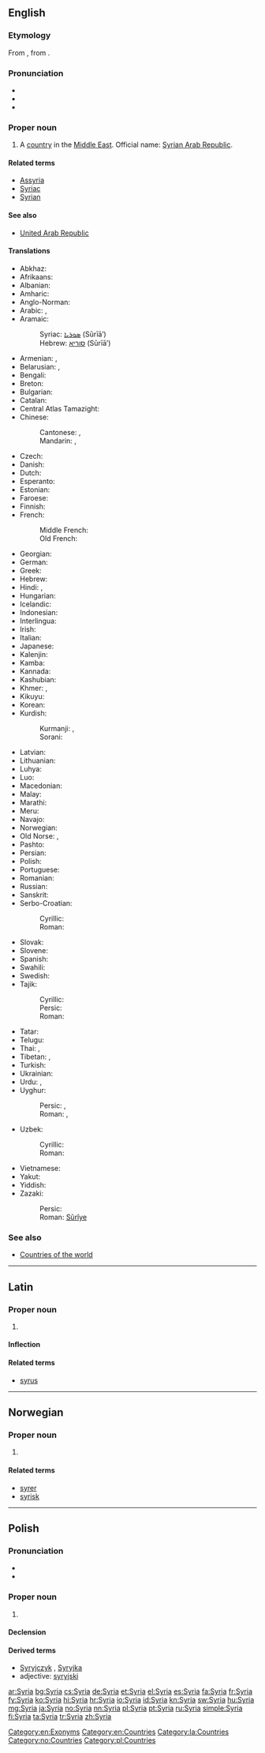 ==English==
{{wikipedia}}

===Etymology===
From {{etyl|la}} {{term|Syria|lang=la}}, from {{etyl|grc}} {{term|Συρία|lang=grc}}.

===Pronunciation===
* {{IPA|/ˈsɪɹiə/}}
* {{audio|En-us-Syria.ogg|Audio (US)}}
* {{rhymes|ɪɹiə}}

===Proper noun===
{{en-proper noun}}

# A [[country]] in the [[Middle East]]. Official name: [[Syrian Arab Republic]].

====Related terms====
* [[Assyria]]
* [[Syriac]]
* [[Syrian]]

====See also====
* [[United Arab Republic]]

====Translations====
{{trans-top|country in the Middle East}}
* Abkhaz: {{t-|ab|Шьамтәыла|tr=ṣ̌amtwəla|sc=Cyrl|xs=Abkhaz}}
* Afrikaans: {{t-|af|Sirië|xs=Afrikaans}}
* Albanian: {{t-|sq|Siria|xs=Albanian}}
* Amharic: {{t-|am|ሶርያ|sc=Ethi|xs=Amharic}}
* Anglo-Norman: {{tø|xno|Surie|f}}
* Arabic: {{t+|ar|سوريا|f|tr=súrya}}, {{t+|ar|سورية|f|tr=súrya}}
* Aramaic:
*: Syriac: [[ܣܘܪܝܐ]] (Sūrīā’)
*: Hebrew: [[סוריא]] (Sūrīā’)
* Armenian: {{t-|hy|Սիրիա|tr=Siria}}, {{t-|hy|Ասորիք|tr=Asorik'}}
* Belarusian: {{t-|be|Сірыя|f|tr=Síryja|xs=Belarusian}}, {{t-|be|Сырыя|f|tr=Sýryja|xs=Belarusian}} <!-- rm Roman, not used in Belarusian: {{t-|be|Siryja|xs=Belarusian}}, {{t-|be|Syryja|xs=Belarusian}} -->
* Bengali: {{t-|bn|সিরিয়া|tr=siria|sc=Beng}}
* Breton: {{t-|br|Siria|xs=Breton}}
* Bulgarian: {{t+|bg|Сирия|f|tr=Sírija}}
* Catalan: {{t+|ca|Síria|f}}
* Central Atlas Tamazight: {{tø|tzm|ⵙⵓⵔⵢⴰ|tr=surya}}
* Chinese:
*: Cantonese: {{tø|yue|敘利亞|sc=Hani|xs=Cantonese}}, {{tø|yue|叙利亚|tr=zeoi6 lei6 aa3|sc=Hani|xs=Cantonese}}
*: Mandarin: {{t-|cmn|敘利亞|tr=Xùlìyà|sc=Hani}}, {{t-|cmn|叙利亚|tr=Xùlìyà|sc=Hani}}
* Czech: {{t+|cs|Sýrie|f}}
* Danish: {{t-|da|Syrien}}
* Dutch: {{t+|nl|Syrië}}
* Esperanto: {{t-|eo|Sirio|xs=Esperanto}}
* Estonian: {{t+|et|Süüria}}
* Faroese: {{t-|fo|Sýria|n}}
* Finnish: {{t+|fi|Syyria}}
* French: {{t+|fr|Syrie|f}}
*: Middle French: {{tø|frm|Surie|f}}
*: Old French: {{tø|fro|Surie|f}}
* Georgian: {{t-|ka|სირია|tr=siria|sc=Geor|xs=Georgian}}
* German: {{t+|de|Syrien|n}}
* Greek: {{t+|el|Συρία|f|tr=Syría}}
* Hebrew: {{t+|he|סוריה|f|tr=Suria}}
* Hindi: {{t+|hi|सीरिया|m|tr=sīriyā|xs=Hindi}}, {{t-|hi|सूरिया|m|tr=sūriyā|xs=Hindi}}
* Hungarian: {{t+|hu|Szíria}}
* Icelandic: {{t+|is|Sýrland}}
* Indonesian: {{t-|id|Suriah|xs=Indonesian}}
* Interlingua: {{t-|ia|Syria|xs=Interlingua}}
* Irish: {{t-|ga|an tSiria|f|xs=Irish}}
* Italian: {{t+|it|Siria}}
* Japanese: {{t+|ja|シリア|tr=Shiria}}
* Kalenjin: {{tø|kln|Siria}}
* Kamba: {{tø|kam|Siria}}
* Kannada: {{t-|kn|ಸಿರಿಯಾ|tr=siriyā|sc=Knda}}
* Kashubian: {{t-|csb|Syrëjô|xs=Kashubian}}
* Khmer: {{t-|km|ប្រទេសស៊ីរី|tr=prɑteih siirii|sc=Khmr}}, {{t-|km|ស៊ីរី|tr=siirii|sc=Khmr}}
* Kikuyu: {{tø|ki|Siria}}
* Korean: {{t+|ko|시리아|tr=Siria|sc=Hang}}
* Kurdish:
*: Kurmanji: {{t|ku|Sûriya}}, {{t|ku|Sûriye}}
*: Sorani: {{t|ku|سوریا}}
{{trans-mid}}
* Latvian: {{t+|lv|Sīrija|f|xs=Latvian}}
* Lithuanian: {{t+|lt|Sirija|f|xs=Lithuanian}}
* Luhya: {{tø|luy|Siria}}
* Luo: {{tø|luo|Siria}}
* Macedonian: {{t+|mk|Сирија|f|tr=Sírija}}
* Malay: {{t-|ms|Syria}}
* Marathi: {{t-|mr|सीरिया|m|tr=sīriyā|sc=Deva}}
* Meru: {{tø|mer|Siria}}
* Navajo: {{tø|nv|Sííwiya}}
* Norwegian: {{t+|no|Syria}}
* Old Norse: {{tø|non|Sýrland|n}}, {{tø|non|Sýría|n}}
* Pashto: {{t-|ps|سوريه|sc=ps-Arab}}
* Persian: {{t+|fa|سوریه|tr=Suriye|xs=Persian}}
* Polish: {{t+|pl|Syria|f}}
* Portuguese: {{t+|pt|Síria}}
* Romanian: {{t-|ro|Siria|f}}
* Russian: {{t+|ru|Сирия|f|tr=Sírija}}
* Sanskrit: {{t-|sa|सिरिया|tr=siriyā|sc=Deva}}
* Serbo-Croatian:
*: Cyrillic: {{t-|sh|Сирија|f|sc=Cyrl}}
*: Roman: {{t-|sh|Sirija|f}}
* Slovak: {{t-|sk|Sýria|f}}
* Slovene: {{t+|sl|Sirija|f}}
* Spanish: {{t+|es|Siria|f}}
* Swahili: {{t+|sw|Siria|xs=Swahili}}
* Swedish: {{t+|sv|Syrien}}
* Tajik:
*: Cyrillic: {{t-|tg|Сурия|sc=Cyrl|xs=Tajik}}
*: Persic: {{t-|tg|سوریه}}
*: Roman: {{t-|tg|Surija|xs=Tajik}}
* Tatar: {{t-|tt|Сүрия|tr=Süriä|sc=Cyrl}}
* Telugu: {{t+|te|సిరియా}}
* Thai: {{t-|th|ประเทศซีเรีย|tr=bpràtêt seeria|sc=Thai}}, {{t+|th|ซีเรีย|tr=seeria|sc=Thai}}
* Tibetan: {{t-|bo|སི་རི་ཡ་}}, {{t-|bo|ཞུ་ལི་ཡ་}}
* Turkish: {{t+|tr|Suriye}}
* Ukrainian: {{t+|uk|Сирія|f|tr=Sýrija|xs=Ukrainian}}
* Urdu: {{t-|ur|سیریا|m|tr=sīriyā|sc=ur-Arab}}, {{t-|ur|سوریا|m|tr=sūriyā|sc=ur-Arab}}
* Uyghur:
*: Persic: {{t-|ug|سۇرىي}}, {{t-|ug|سۈرىيە}}
*: Roman: {{t-|ug|Suriye}}, {{t-|ug|Süriye}}
* Uzbek:
*: Cyrillic: {{t-|uz|Сурия}}
*: Roman: {{t-|uz|Suriya}}
* Vietnamese: {{t-|vi|Syria}}
* Yakut: {{tø|sah|Сирия|tr=Sirija|sc=Cyrl}}
* Yiddish: {{t-|yi|סיריע|tr=siriye|sc=Hebr}}
* Zazaki:
*: Persic: {{ku-Arab|[[سووریە]]}}
*: Roman: [[Sûrîye]]
{{trans-bottom}}

===See also===
* [[Appendix:Countries of the world|Countries of the world]]

[[Category:en:Exonyms]]
[[Category:en:Countries]]

----

==Latin==

===Proper noun===
{{head|la|proper noun}}

# {{l|en|Syria}}

====Inflection====
{{la-decl-1st-loc|Syri}}

====Related terms====
* [[syrus#Latin|syrus]]

[[Category:la:Countries]]

----

==Norwegian==

===Proper noun===
{{head|no|proper noun}}

# {{l|en|Syria}}

====Related terms====
* [[syrer]]
* [[syrisk]]

[[Category:no:Countries]]

----

==Polish==
{{wikipedia|lang=pl}}

===Pronunciation===
* {{IPA|/ˈs̪ɨrja/|lang=pl}}
* {{audio|Pl-Syria.ogg|audio}}

===Proper noun===
{{head|pl|proper noun|g=f}}

# {{l|en|Syria}}

====Declension====
{{pl-decl-noun-sing|Syria|Syrii|Syrii|Syrię|Syrią|Syrii|Syrio}}

====Derived terms====
* [[Syryjczyk]] {{m}}, [[Syryjka]] {{f}}
* adjective: [[syryjski]]

[[Category:pl:Countries]]

[[ar:Syria]]
[[bg:Syria]]
[[cs:Syria]]
[[de:Syria]]
[[et:Syria]]
[[el:Syria]]
[[es:Syria]]
[[fa:Syria]]
[[fr:Syria]]
[[fy:Syria]]
[[ko:Syria]]
[[hi:Syria]]
[[hr:Syria]]
[[io:Syria]]
[[id:Syria]]
[[kn:Syria]]
[[sw:Syria]]
[[hu:Syria]]
[[mg:Syria]]
[[ja:Syria]]
[[no:Syria]]
[[nn:Syria]]
[[pl:Syria]]
[[pt:Syria]]
[[ru:Syria]]
[[simple:Syria]]
[[fi:Syria]]
[[ta:Syria]]
[[tr:Syria]]
[[zh:Syria]]